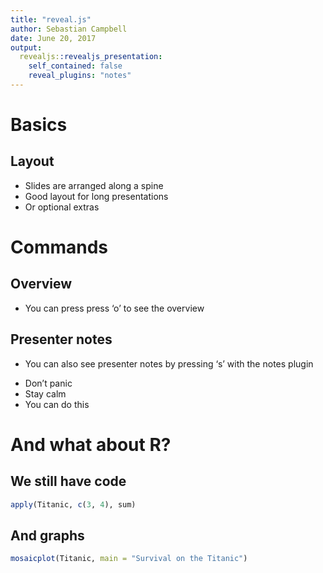 ```yaml
---
title: "reveal.js"
author: Sebastian Campbell
date: June 20, 2017
output: 
  revealjs::revealjs_presentation:
    self_contained: false
    reveal_plugins: "notes"
---
```


# Basics

## Layout

- Slides are arranged along a spine
- Good layout for long presentations
- Or optional extras

# Commands

## Overview

- You can press press 'o' to see the overview

## Presenter notes

- You can also see presenter notes by pressing 's' with the notes plugin

<div class="notes">
- Don't panic
- Stay calm
- You can do this
</div>


# And what about R?

## We still have code

```r
apply(Titanic, c(3, 4), sum)
```

## And graphs

```r
mosaicplot(Titanic, main = "Survival on the Titanic")
```


